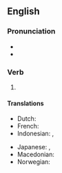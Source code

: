 ==English==

===Pronunciation===
* {{IPA|/foɹˈsiːn/|lang=en}}
* {{audio|en-us-foreseen.ogg|Audio (US)|lang=en}}

===Verb===
{{head|en|past participle}}

# {{inflection of|foresee||past|part|lang=en}}

====Translations====
{{trans-top|past participle of foresee}}
* Dutch: {{t+|nl|voorzien}}
* French: {{t+|fr|prévu}}
* Indonesian: {{t+|id|kira|alt=memperkirakan}}, {{t+|id|kira|alt=diperkirakan}}
{{trans-mid}}
* Japanese: {{t|ja|[[予測]]した|tr=[[よそく]]した, yosoku-shita}}, {{t|ja|[[予測]]された|tr=[[よそく]]された, yosoku-sareta}}
* Macedonian: {{t|mk|пре́двиден|m}}
* Norwegian: {{t|no|forutsett}}
{{trans-bottom}}